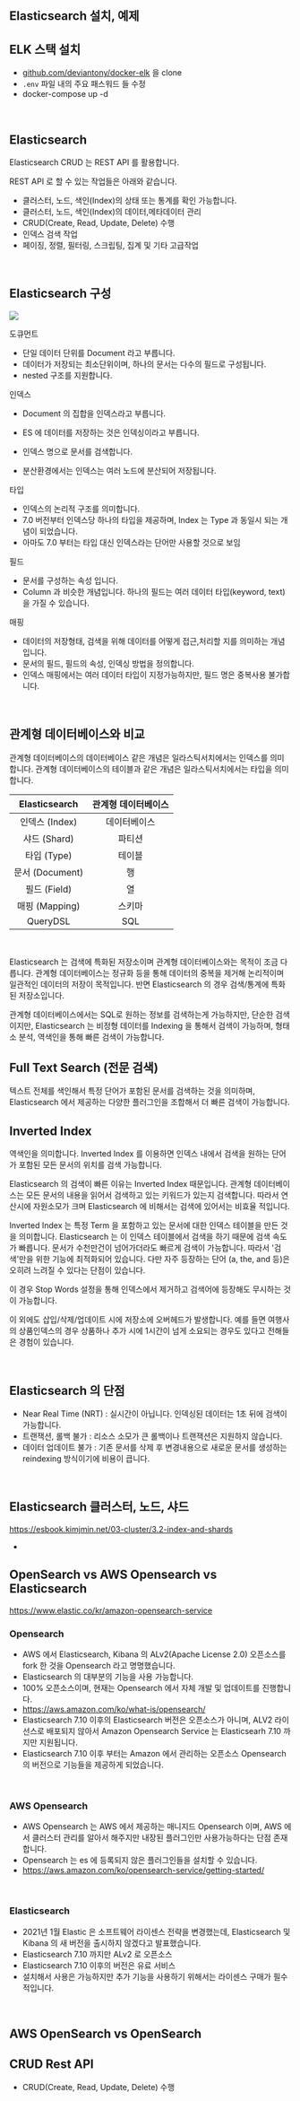## Elasticsearch 설치, 예제

## ELK 스택 설치

- [github.com/deviantony/docker-elk](https://github.com/deviantony/docker-elk) 을 clone 
- `.env` 파일 내의 주요 패스워드 들 수정
- docker-compose up -d

<br/>

## Elasticsearch

Elasticsearch CRUD 는 REST API 를 활용합니다.<br/>

REST API 로 할 수 있는 작업들은 아래와 같습니다.<br/>

- 클러스터, 노드, 색인(Index)의 상태 또는 통계를 확인 가능합니다.
- 클러스터, 노드, 색인(Index)의 데이터,메타데이터 관리
- CRUD(Create, Read, Update, Delete) 수행
- 인덱스 검색 작업
- 페이징, 정렬, 필터링, 스크립팅, 집계 및 기타 고급작업 

<br/>



## Elasticsearch 구성

![](./img/elk-elasticsearch/1.png)



도큐먼트

- 단일 데이터 단위를 Document 라고 부릅니다. 
- 데이터가 저장되는 최소단위이며, 하나의 문서는 다수의 필드로 구성됩니다.
- nested 구조를 지원합니다.

인덱스

- Document 의 집합을 인덱스라고 부릅니다.

- ES 에 데이터를 저장하는 것은 인덱싱이라고 부릅니다.
- 인덱스 명으로 문서를 검색합니다.
- 분산환경에서는 인덱스는 여러 노드에 분산되어 저장됩니다.

타입

- 인덱스의 논리적 구조를 의미합니다. 
- 7.0 버전부터 인덱스당 하나의 타입을 제공하며, Index 는 Type 과 동일시 되는 개념이 되었습니다.
- 아마도 7.0 부터는 타입 대신 인덱스라는 단어만 사용할 것으로 보임

필드

- 문서를 구성하는 속성 입니다. 
- Column 과 비슷한 개념입니다. 하나의 필드는 여러 데이터 타입(keyword, text)을 가질 수 있습니다. 

매핑

- 데이터의 저장형태, 검색을 위해 데이터를 어떻게 접근,처리할 지를 의미하는 개념입니다.
- 문서의 필드, 필드의 속성, 인덱싱 방법을 정의합니다.
- 인덱스 매핑에서는 여러 데이터 타입이 지정가능하지만, 필드 명은 중복사용 불가합니다.

<br/>



## 관계형 데이터베이스와 비교

관계형 데이터베이스의 데이터베이스 같은 개념은 일라스틱서치에서는 인덱스를 의미합니다. 관계형 데이터베이스의 테이블과 같은 개념은 일라스틱서치에서는 타입을 의미합니다.

|  Elasticsearch  | 관계형 데이터베이스 |
| :-------------: | :-----------------: |
| 인덱스 (Index)  |    데이터베이스     |
|  샤드 (Shard)   |       파티션        |
|   타입 (Type)   |       테이블        |
| 문서 (Document) |         행          |
|  필드 (Field)   |         열          |
| 매핑 (Mapping)  |       스키마        |
|    QueryDSL     |         SQL         |

<br/>



Elasticsearch 는 검색에 특화된 저장소이며 관계형 데이터베이스와는 목적이 조금 다릅니다. 관계형 데이터베이스는 정규화 등을 통해 데이터의 중복을 제거해 논리적이며 일관적인 데이터의 저장이 목적입니다. 반면 Elasticsearch 의 경우 검색/통계에 특화된 저장소입니다. <br/>

관계형 데이터베이스에서는 SQL로 원하는 정보를 검색하는게 가능하지만, 단순한 검색이지만, Elasticsearch 는 비정형 데이터를 Indexing 을 통해서 검색이 가능하며, 형태소 분석, 역색인을 통해 빠른 검색이 가능합니다.<br/>



## Full Text Search (전문 검색)

텍스트 전체를 색인해서 특정 단어가 포함된 문서를 검색하는 것을 의미하며, Elasticsearch 에서 제공하는 다양한 플러그인을 조합해서 더 빠른 검색이 가능합니다.<br/>



## Inverted Index

역색인을 의미합니다. Inverted Index 를 이용하면 인덱스 내에서 검색을 원하는 단어가 포함된 모든 문서의 위치를 검색 가능합니다.<br/>

Elasticsearch 의 검색이 빠른 이유는 Inverted Index 때문입니다. 관계형 데이터베이스는 모든 문서의 내용을 읽어서 검색하고 있는 키워드가 있는지 검색합니다. 따라서 연산시에 자원소모가 크며 Elasticsearch 에 비해서는 검색에 있어서는 비효율 적입니다. <br/>

Inverted Index 는 특정 Term 을 포함하고 있는 문서에 대한 인덱스 테이블을 만든 것을 의미합니다. Elasticsearch 는 이 인덱스 테이블에서 검색을 하기 때문에 검색 속도가 빠릅니다. 문서가 수천만건이 넘어가더라도 빠르게 검색이 가능합니다. 따라서 '검색'만을 위한 기능에 최적화되어 있습니다. 다만 자주 등장하는 단어 (a, the, and 등)은 오히려 느려질 수 있다는 단점이 있습니다.<br/>

이 경우 Stop Words 설정을 통해 인덱스에서 제거하고 검색어에 등장해도 무시하는 것이 가능합니다.<br/>

이 외에도 삽입/삭제/업데이트 시에 저장소에 오버헤드가 발생합니다. 예를 들면 여행사의 상품인덱스의 경우 상품하나 추가 시에 1시간이 넘게 소요되는 경우도 있다고 전해들은 경험이 있습니다.<br/>

<br/>



## Elasticsearch 의 단점

- Near Real Time (NRT) : 실시간이 아닙니다. 인덱싱된 데이터는 1초 뒤에 검색이 가능합니다.
- 트랜잭션, 롤백 불가 : 리소스 소모가 큰 롤백이나 트랜잭션은 지원하지 않습니다.
- 데이터 업데이트 불가 : 기존 문서를 삭제 후 변경내용으로 새로운 문서를 생성하는 reindexing 방식이기에 비용이 큽니다.

<br/>



## Elasticsearch 클러스터, 노드, 샤드

https://esbook.kimjmin.net/03-cluster/3.2-index-and-shards

- 



## OpenSearch vs AWS Opensearch vs Elasticsearch

https://www.elastic.co/kr/amazon-opensearch-service

### Opensearch

- AWS 에서 Elasticsearch, Kibana 의 ALv2(Apache License 2.0) 오픈소스를 fork 한 것을 Opensearch 라고 명명했습니다.
- Elasticsearch 의 대부분의 기능을 사용 가능합니다.
- 100% 오픈소스이며, 현재는 Opensearch 에서 자체 개발 및 업데이트를 진행합니다.
- https://aws.amazon.com/ko/what-is/opensearch/
- Elasticsearch 7.10 이후의 Elasticsearch 버전은 오픈소스가 아니며, ALV2 라이선스로 배포되지 않아서 Amazon Opensearch Service 는 Elasticsearh 7.10 까지만 지원됩니다.
- Elasticsearch 7.10 이후 부터는 Amazon 에서 관리하는 오픈소스 Opensearch 의 버전으로 기능들을 제공하게 되었습니다.

<br/>



### AWS Opensearch

- AWS Opensearch 는 AWS 에서 제공하는 매니지드 Opensearch 이며, AWS 에서 클러스터 관리를 알아서 해주지만 내장된 플러그인만 사용가능하다는 단점 존재합니다.
- Opensearch 는 es 에 등록되지 않은 플러그인들을 설치할 수 있습니다.
- https://aws.amazon.com/ko/opensearch-service/getting-started/

<br/>



### Elasticsearch

- 2021년 1월 Elastic 은 소프트웨어 라이센스 전략을 변경했는데, Elasticsearch 및 Kibana 의 새 버전을 출시하지 않겠다고 발표했습니다.
- Elasticsearch 7.10 까지만 ALv2 로 오픈소스
- Elasticsearch 7.10 이후의 버전은 유료 서비스
- 설치해서 사용은 가능하지만 추가 기능을 사용하기 위해서는 라이센스 구매가 필수적입니다.

<br/>



## AWS OpenSearch vs OpenSearch







## CRUD Rest API

- CRUD(Create, Read, Update, Delete) 수행



#
